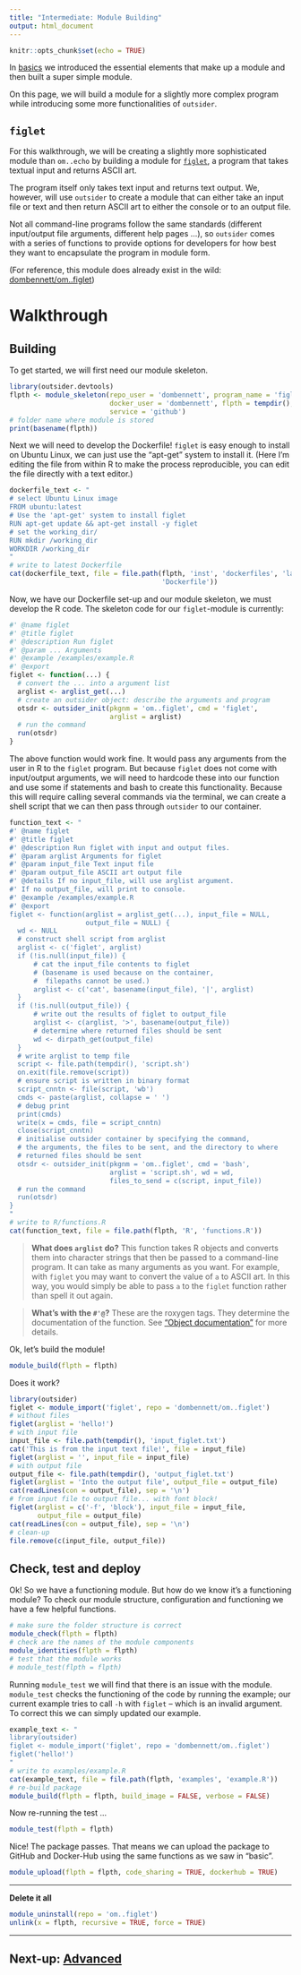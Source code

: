 ```yaml
---
title: "Intermediate: Module Building"
output: html_document
---
```


```r
knitr::opts_chunk$set(echo = TRUE)
```

In [basics](https://docs.ropensci.org/outsider.devtools/articles/intermediate.html)
we introduced the essential elements that make up a module and then built a
super simple module.

On this page, we will build a module for a slightly more complex program while
introducing some more functionalities of `outsider`.

## `figlet`

For this walkthrough, we will be creating a slightly more sophisticated module
than `om..echo` by building a module for [`figlet`](http://www.figlet.org/),
a program that takes textual input and returns ASCII art.

The program itself only takes text input and returns text output. We, however,
will use `outsider` to create a module that can either take an input file or
text and then return ASCII art to either the console or to an output file.

Not all command-line programs follow the same standards (different input/output
file arguments, different help pages ...), so `outsider` comes with a series of
functions to provide options for developers for how best they want to
encapsulate the program in module form.

(For reference, this module does already exist in the wild:
[dombennett/om..figlet](https://github.com/DomBennett/om..figlet))

# Walkthrough

## Building

To get started, we will first need our module skeleton.

```r
library(outsider.devtools)
flpth <- module_skeleton(repo_user = 'dombennett', program_name = 'figlet',
                         docker_user = 'dombennett', flpth = tempdir(),
                         service = 'github')
# folder name where module is stored
print(basename(flpth))
```

Next we will need to develop the Dockerfile! `figlet` is easy enough to install
on Ubuntu Linux, we can just use the "apt-get" system to install it. (Here I'm
editing the file from within R to make the process reproducible, you can edit
the file directly with a text editor.)

```r
dockerfile_text <- "
# select Ubuntu Linux image
FROM ubuntu:latest
# Use the 'apt-get' system to install figlet
RUN apt-get update && apt-get install -y figlet
# set the working_dir/
RUN mkdir /working_dir
WORKDIR /working_dir
"
# write to latest Dockerfile
cat(dockerfile_text, file = file.path(flpth, 'inst', 'dockerfiles', 'latest',
                                      'Dockerfile'))
```

Now, we have our Dockerfile set-up and our module skeleton, we must develop the
R code. The skeleton code for our `figlet`-module is currently:

```r
#' @name figlet
#' @title figlet
#' @description Run figlet
#' @param ... Arguments
#' @example /examples/example.R
#' @export
figlet <- function(...) {
  # convert the ... into a argument list
  arglist <- arglist_get(...)
  # create an outsider object: describe the arguments and program
  otsdr <- outsider_init(pkgnm = 'om..figlet', cmd = 'figlet',
                         arglist = arglist)
  # run the command
  run(otsdr)
}
```

The above function would work fine. It would pass any arguments from the user
in R to the `figlet` program. But because `figlet` does not come with input/output arguments, we will need to hardcode these into our function and
use some if statements and bash to create this functionality. Because this will
require calling several commands via the terminal, we can create a shell script
that we can then pass through `outsider` to our container.

```r
function_text <- "
#' @name figlet
#' @title figlet
#' @description Run figlet with input and output files.
#' @param arglist Arguments for figlet
#' @param input_file Text input file
#' @param output_file ASCII art output file
#' @details If no input_file, will use arglist argument.
#' If no output_file, will print to console.
#' @example /examples/example.R
#' @export
figlet <- function(arglist = arglist_get(...), input_file = NULL,
                   output_file = NULL) {
  wd <- NULL
  # construct shell script from arglist
  arglist <- c('figlet', arglist)
  if (!is.null(input_file)) {
      # cat the input_file contents to figlet
      # (basename is used because on the container,
      #  filepaths cannot be used.)
      arglist <- c('cat', basename(input_file), '|', arglist)
  }
  if (!is.null(output_file)) {
      # write out the results of figlet to output_file
      arglist <- c(arglist, '>', basename(output_file))
      # determine where returned files should be sent
      wd <- dirpath_get(output_file)
  }
  # write arglist to temp file
  script <- file.path(tempdir(), 'script.sh')
  on.exit(file.remove(script))
  # ensure script is written in binary format
  script_cnntn <- file(script, 'wb')
  cmds <- paste(arglist, collapse = ' ')
  # debug print
  print(cmds)
  write(x = cmds, file = script_cnntn)
  close(script_cnntn)
  # initialise outsider container by specifying the command,
  # the arguments, the files to be sent, and the directory to where
  # returned files should be sent
  otsdr <- outsider_init(pkgnm = 'om..figlet', cmd = 'bash',
                         arglist = 'script.sh', wd = wd,
                         files_to_send = c(script, input_file))
  # run the command
  run(otsdr)
}
"
# write to R/functions.R
cat(function_text, file = file.path(flpth, 'R', 'functions.R'))
```

> **What does `arglist` do?** This function takes R objects and converts them
into character strings that then be passed to a command-line program. It can
take as many arguments as you want. For example, with `figlet` you may want to
convert the value of `a` to ASCII art. In this way, you would simply be able to
pass `a` to the `figlet` function rather than spell it out again.

> **What's with the `#'@`?** These are the roxygen tags. They determine the
documentation of the function. See
["Object documentation"](http://r-pkgs.had.co.nz/man.html) for more details.

Ok, let's build the module!

```r
module_build(flpth = flpth)
```

Does it work?

```r
library(outsider)
figlet <- module_import('figlet', repo = 'dombennett/om..figlet')
# without files
figlet(arglist = 'hello!')
# with input file
input_file <- file.path(tempdir(), 'input_figlet.txt')
cat('This is from the input text file!', file = input_file)
figlet(arglist = '', input_file = input_file)
# with output file
output_file <- file.path(tempdir(), 'output_figlet.txt')
figlet(arglist = 'Into the output file', output_file = output_file)
cat(readLines(con = output_file), sep = '\n')
# from input file to output file... with font block!
figlet(arglist = c('-f', 'block'), input_file = input_file,
       output_file = output_file)
cat(readLines(con = output_file), sep = '\n')
# clean-up
file.remove(c(input_file, output_file))
```

## Check, test and deploy

Ok! So we have a functioning module. But how do we know it's a functioning
module? To check our module structure, configuration and functioning we have a 
few helpful functions.

```r
# make sure the folder structure is correct
module_check(flpth = flpth)
# check are the names of the module components
module_identities(flpth = flpth)
# test that the module works
# module_test(flpth = flpth)
```

Running `module_test` we will find that there is an issue with the module.
`module_test` checks the functioning of the code by running the example; our
current example tries to call `-h` with `figlet` -- which is
an invalid argument. To correct this we can simply updated our example.

```r
example_text <- "
library(outsider)
figlet <- module_import('figlet', repo = 'dombennett/om..figlet')
figlet('hello!')
"
# write to examples/example.R
cat(example_text, file = file.path(flpth, 'examples', 'example.R'))
# re-build package
module_build(flpth = flpth, build_image = FALSE, verbose = FALSE)
```

Now re-running the test ...

```r
module_test(flpth = flpth)
```


Nice! The package passes. That means we can upload the package to GitHub and
Docker-Hub using the same functions as we saw in "basic".

```R
module_upload(flpth = flpth, code_sharing = TRUE, dockerhub = TRUE)
```

---

**Delete it all**

```r
module_uninstall(repo = 'om..figlet')
unlink(x = flpth, recursive = TRUE, force = TRUE)
```

---

## Next-up: [Advanced](https://docs.ropensci.org/outsider.devtools/articles/advanced.html)


